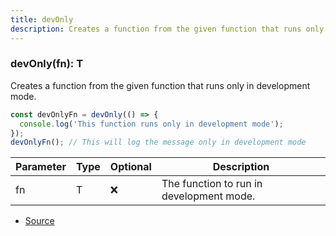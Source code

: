 ```yaml
---
title: devOnly
description: Creates a function from the given function that runs only in development mode.
---
```



### devOnly(fn): T

Creates a function from the given function that runs only in development mode.

```ts
const devOnlyFn = devOnly(() => {
  console.log('This function runs only in development mode');
});
devOnlyFn(); // This will log the message only in development mode
```

| Parameter | Type | Optional | Description |
| ----------- | ----------- | ----------- | ----------- |
| fn | T | ❌ | The function to run in development mode. |


- [Source](https://github.com/underctrl-io/commandkit/blob/98b939d6fdf8beaae597b4dc0351a139da52ee8d/packages/commandkit/src/utils/utilities.ts#L135)